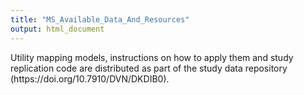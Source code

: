 ---
title: "MS_Available_Data_And_Resources"
output: html_document
---

Utility mapping models, instructions on how to apply them and study replication code are distributed as part of the study data repository (https://doi.org/10.7910/DVN/DKDIB0).